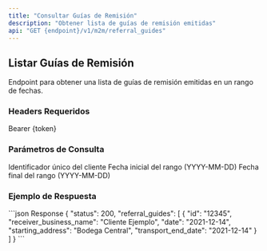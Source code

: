 ```yaml
---
title: "Consultar Guías de Remisión"
description: "Obtener lista de guías de remisión emitidas"
api: "GET {endpoint}/v1/m2m/referral_guides"
---
```


## Listar Guías de Remisión

Endpoint para obtener una lista de guías de remisión emitidas en un rango de fechas.

### Headers Requeridos

<ParamField header="Authorization" type="string" required>
  Bearer {token}
</ParamField>

### Parámetros de Consulta

<ParamField query="unique_id" type="string" required>
  Identificador único del cliente
</ParamField>

<ParamField query="start_date" type="string" required>
  Fecha inicial del rango (YYYY-MM-DD)
</ParamField>

<ParamField query="end_date" type="string" required>
  Fecha final del rango (YYYY-MM-DD)
</ParamField>

### Ejemplo de Respuesta

<ResponseExample>
```json Response
{
  "status": 200,
  "referral_guides": [
    {
      "id": "12345",
      "receiver_business_name": "Cliente Ejemplo",
      "date": "2021-12-14",
      "starting_address": "Bodega Central",
      "transport_end_date": "2021-12-14"
    }
  ]
}
```
</ResponseExample>
  </rewritten_file>
